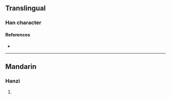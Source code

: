 {{character info/new}}
==Translingual==

===Han character===
{{Han char|rn=86|rad=火|as=10|sn=14|four=|canj=FPUU|ids=⿰火芻}}

====References====
* {{Han ref|kx=0678.230|dkj=19270|hdz=32224.050|uh=717C|ud=29052}}

----

==Mandarin==

===Hanzi===
{{cmn-hanzi|pin=[[chǎo]] ([[chao3]])|wg=ch'ao<sup>3</sup>}}

# {{rfdef|cmn|sort=火10}}